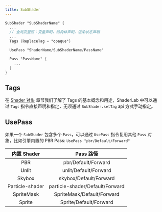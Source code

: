 ```yaml
---
title: SubShader
---
```


```glsl
SubShader "SubShaderName" {
  ...
  // 全局变量区：变量声明，结构体声明，渲染状态声明
  ...
  Tags {ReplaceTag = "opaque"}

  UsePass "ShaderName/SubShaderName/PassName"

  Pass "PassName" {
    ...
  }
}
```

## Tags

在 [Shader 对象](/docs/graphics/shader/class/) 章节我们了解了 Tags 的基本概念和用途，ShaderLab 中可以通过 `Tags` 指令直接声明和指定，无须通过 `SubShader.setTag` api 方式手动指定。


## UsePass

  如果一个 `SubShader` 包含多个 `Pass`，可以通过 `UsePass` 指令复用其他 `Pass` 对象，比如引擎内置的 PBR Pass: `UsePass "pbr/Default/Forward"`

  |   内置 Shader   |            Pass 路径            |
  | :-------------: | :-----------------------------: |
  |       PBR       |       pbr/Default/Forward       |
  |      Unlit      |      unlit/Default/Forward      |
  |     Skybox      |     skybox/Default/Forward      |
  | Particle-shader | particle-shader/Default/Forward |
  |   SpriteMask    |   SpriteMask/Default/Forward    |
  |     Sprite      |     Sprite/Default/Forward      |
